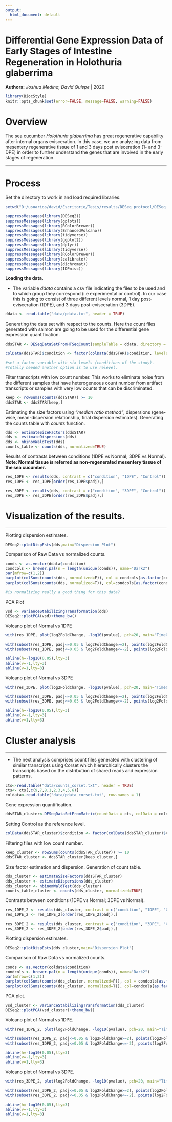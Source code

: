 ```yaml
---
output:
  html_document: default
---
```

Differential Gene Expression Data of Early Stages of Intestine Regeneration in Holothuria glaberrima
===============================================================================

**Authors:** *Joshua Medina, David Quispe* | 2020

```r
library(BiocStyle)
knitr::opts_chunk$set(error=FALSE, message=FALSE, warning=FALSE)
```

# Overview

The sea cucumber _Holothuria glaberrima_ has great regenerative capability after internal organs evisceration. In this case, we are analyzing data from mesentery regenerative tissue of 1 and 3 days post evisceration (1- and 3-DPE) in order to further understand the genes that are involved in the early stages of regeneration.

***

# Process

Set the directory to work in and load required libraries.

```r

setwd("D:/usuarios/david/Escritorio/Tesis/results/DESeq_protocol/DESeq_newprotocol/GitDESeq/")

suppressMessages(library(DESeq2))
suppressMessages(library(gplots))
suppressMessages(library(RColorBrewer))
suppressMessages(library(EnhancedVolcano))
suppressMessages(library(tidyverse))
suppressMessages(library(ggplot2))
suppressMessages(library(dplyr))
suppressMessages(library(tidyverse))
suppressMessages(library(RColorBrewer))
suppressMessages(library(calibrate))
suppressMessages(library(dichromat))
suppressMessages(library(IDPmisc))
```


**Loading the data.**

* The variable *ddata* contains a csv file indicating the files to be used and to which group they correspond (i.e experimental or control). In our case this is going to consist of three different levels normal, 1 day post-evisceration (1DPE), and 3 days post-evisceration (3DPE).

```r
ddata <- read.table("data/pdata.txt", header = TRUE)
```




Generating the data set with respect to the counts. Here the count files generated with salmon are going to be used for the differential gene expression quantification.

```r
ddsSTAR <- DESeqDataSetFromHTSeqCount(sampleTable = ddata, directory = "counts_global", design = ~ condition)

colData(ddsSTAR)$condition <- factor(colData(ddsSTAR)$condition, levels=levels(ddata$condition))

#set a factor variable with six levels (conditions of the study). 
#Totally needed another option is to use relevel.

```




Filter transcripts with low count number. This works to eliminate noise from the different samples that have heterogeneous count number from artifact transcripts or samples with very low counts that can be discriminated.

```r
keep <- rowSums(counts(ddsSTAR)) >= 10
ddsSTAR <- ddsSTAR[keep,]
```




Estimating the size factors using _"median ratio method"_, dispersions (gene-wise, mean-dispersion relationship, final dispersion estimates). Generating the counts table with _counts_ function.

```r

dds <- estimateSizeFactors(ddsSTAR)
dds <- estimateDispersions(dds)
dds <- nbinomWaldTest(dds)
counts_table <- counts(dds, normalized=TRUE)

```




Results of contrasts between conditions (1DPE vs Normal; 3DPE vs Normal). __Note: Normal tissue is referred as non-regenerated mesentery tissue of the sea cucumber.__

```r
res_1DPE <- results(dds, contrast = c("condition", "1DPE", "Control"))
res_1DPE <- res_1DPE[order(res_1DPE$padj),]

res_3DPE <- results(dds, contrast = c("condition", "3DPE", "Control"))
res_3DPE <- res_3DPE[order(res_3DPE$padj),]

```




# Visualization of the results.

***

Plotting dispersion estimates.

```r
DESeq2::plotDispEsts(dds,main="Dispersion Plot")
```




Comparison of Raw Data vs normalized counts.

```r

conds <- as.vector(ddata$condition)
condcols <- brewer.pal(n = length(unique(conds)), name="Dark2") 
par(mfrow=c(1,2))
barplot(colSums(counts(dds, normalized=F)), col = condcols[as.factor(conds)], las = 2, cex.names=0.6, main="Raw Counts")
barplot(colSums(counts(dds, normalized=T)), col=condcols[as.factor(conds)], las=2, cex.names = 0.6, main = "Normalized Counts")

#is normalizing really a good thing for this data?

```




PCA Plot

```r

vsd <- varianceStabilizingTransformation(dds)
DESeq2::plotPCA(vsd)+theme_bw()

```




Volcano plot of Normal vs 1DPE

```r
with(res_1DPE, plot(log2FoldChange, -log10(pvalue), pch=20, main="Time0 vs 1DPE", xlim=c(-30,30)))

with(subset(res_1DPE, padj<=0.05 & log2FoldChange>=2), points(log2FoldChange, -log10(pvalue), pch=20, col="red"))
with(subset(res_1DPE, padj<=0.05 & log2FoldChange<=-2), points(log2FoldChange, -log10(pvalue), pch=20, col="blue"))

abline(h=-log10(0.05),lty=3)
abline(v=-1,lty=3)
abline(v=1,lty=3)
```




Volcano plot of Normal vs 3DPE

```r
with(res_3DPE, plot(log2FoldChange, -log10(pvalue), pch=20, main="Time0 vs 3DPE", xlim=c(-30,30)))

with(subset(res_3DPE, padj<=0.05 & log2FoldChange>=2), points(log2FoldChange, -log10(pvalue), pch=20, col="red"))
with(subset(res_3DPE, padj<=0.05 & log2FoldChange<=-2), points(log2FoldChange, -log10(pvalue), pch=20, col="blue"))

abline(h=-log10(0.05),lty=3)
abline(v=-1,lty=3)
abline(v=1,lty=3)
```




# Cluster analysis

***


* The next analysis comprises count files generated with clustering of similar transcripts using Corset which hierarchically clusters the transcripts based on the distribution of shared reads and expression patterns. 

```r
cts<-read.table("data/counts_corset.txt", header = TRUE)
cts<- cts[,c(9,7,8,1,2,3,4,5,6)]
coldata<-read.table("data/pdata_corset.txt", row.names = 1)
```




Gene expression quantification.

```r
ddsSTAR_cluster<-DESeqDataSetFromMatrix(countData = cts, colData = coldata, design = ~ condition)
```




Setting Control as the reference level.

```r
colData(ddsSTAR_cluster)$condition <- factor(colData(ddsSTAR_cluster)$condition, levels=levels(coldata$condition))
```




Filtering files with low count number.

```r
keep_cluster <- rowSums(counts(ddsSTAR_cluster)) >= 10
ddsSTAR_cluster <- ddsSTAR_cluster[keep_cluster,]
```




Size factor estimation and dispersion. Generation of count table.

```r
dds_cluster <- estimateSizeFactors(ddsSTAR_cluster)
dds_cluster <- estimateDispersions(dds_cluster)
dds_cluster <- nbinomWaldTest(dds_cluster)
counts_table_cluster <- counts(dds_cluster, normalized=TRUE)
```




Contrasts between conditions (1DPE vs Normal; 3DPE vs Normal).

```r
res_1DPE_2 <- results(dds_cluster, contrast = c("condition", "1DPE", "Control"))
res_1DPE_2 <- res_1DPE_2[order(res_1DPE_2$padj),]

res_3DPE_2 <- results(dds_cluster, contrast = c("condition", "3DPE", "Control"))
res_3DPE_2 <- res_3DPE_2[order(res_3DPE_2$padj),]
```




Plotting dispersion estimates.

```r
DESeq2::plotDispEsts(dds_cluster,main="Dispersion Plot")
```




Comparison of Raw Data vs normalized counts.

```r
conds <- as.vector(coldata$condition)
condcols <- brewer.pal(n = length(unique(conds)), name="Dark2") 
par(mfrow=c(1,2))
barplot(colSums(counts(dds_cluster, normalized=F)), col = condcols[as.factor(conds)], las = 2, cex.names=0.6, main="Raw Counts")
barplot(colSums(counts(dds_cluster, normalized=T)), col=condcols[as.factor(conds)], las=2, cex.names = 0.6, main = "Normalized Counts")
```




PCA plot.

```r
vsd_cluster <- varianceStabilizingTransformation(dds_cluster)
DESeq2::plotPCA(vsd_cluster)+theme_bw()
```




Volcano plot of Normal vs 1DPE.

```r
with(res_1DPE_2, plot(log2FoldChange, -log10(pvalue), pch=20, main="Time0 vs 1DPE", xlim=c(-30,30)))

with(subset(res_1DPE_2, padj<=0.05 & log2FoldChange>=2), points(log2FoldChange, -log10(pvalue), pch=20, col="red"))
with(subset(res_1DPE_2, padj<=0.05 & log2FoldChange<=-2), points(log2FoldChange, -log10(pvalue), pch=20, col="blue"))

abline(h=-log10(0.05),lty=3)
abline(v=-1,lty=3)
abline(v=1,lty=3)
```




Volcano plot of Normal vs 3DPE.

```r
with(res_3DPE_2, plot(log2FoldChange, -log10(pvalue), pch=20, main="Time0 vs 3DPE", xlim=c(-30,30)))

with(subset(res_3DPE_2, padj<=0.05 & log2FoldChange>=2), points(log2FoldChange, -log10(pvalue), pch=20, col="red"))
with(subset(res_3DPE_2, padj<=0.05 & log2FoldChange<=-2), points(log2FoldChange, -log10(pvalue), pch=20, col="blue"))

abline(h=-log10(0.05),lty=3)
abline(v=-1,lty=3)
abline(v=1,lty=3)
```
